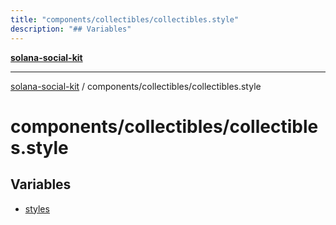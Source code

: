 ```yaml
---
title: "components/collectibles/collectibles.style"
description: "## Variables"
---
```


[**solana-social-kit**](../../../README.mdx)

***

[solana-social-kit](../../../README.mdx) / components/collectibles/collectibles.style

# components/collectibles/collectibles.style

## Variables

- [styles](variables/styles.mdx)
